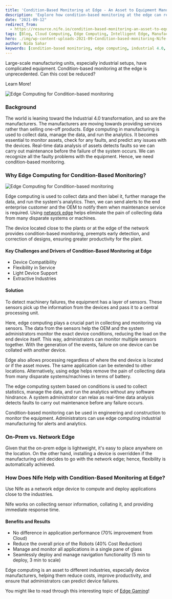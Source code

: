 ```yaml
---
title: 'Condition-Based Monitoring at Edge - An Asset to Equipment Manufacturers'
description: 'Explore how condition-based monitoring at the edge can revolutionize industrial manufacturing by reducing costs and enhancing productivity through real-time data analysis and edge computing.'
date: "2021-09-12"
redirect_from: 
  - https://resource.nife.io/condition-based-monitoring-an-asset-to-equipment-manufacturers/
tags: [Blog, Cloud Computing, Edge Computing, Intelligent Edge, Manufacturing, Real Time Monitoring]
hero: ./img/wp-content-uploads-2021-09-Condition-based-monitoring-Nife-300x203.jpg
author: Nida Sahar
keywords: [condition-based monitoring, edge computing, industrial 4.0, real-time data analysis, manufacturing]
---
```


Large-scale manufacturing units, especially industrial setups, have complicated equipment. Condition-based monitoring at the edge is unprecedented. Can this cost be reduced?

Learn More!

![Edge Computing for Condition-based monitoring](https://raw.githubusercontent.com/nifetency/nife-blog-content/main/blog/img/Condition-based-monitoring-Nife.jpg)
<br/>



### Background

The world is leaning toward the Industrial 4.0 transformation, and so are the manufacturers. The manufacturers are moving towards providing services rather than selling one-off products. Edge computing in manufacturing is used to collect data, manage the data, and run the analytics. It becomes essential to monitor assets, check for any faults, and predict any issues with the devices. Real-time data analysis of assets detects faults so we can carry out maintenance before the failure of the system occurs. We can recognize all the faulty problems with the equipment. Hence, we need condition-based monitoring.

### Why Edge Computing for Condition-Based Monitoring?

![Edge Computing for Condition-based monitoring](https://raw.githubusercontent.com/nifetency/nife-blog-content/main/blog/img/Edge-Computing-for-Condition-based-monitoring-768x509.jpg)
<br/>



Edge computing is used to collect data and then label it, further manage the data, and run the system's analytics. Then, we can send alerts to the end enterprise customer and the OEM to notify them when maintenance service is required. Using [network edge](/blog/interconnection-oriented-architecture-edge-network/) helps eliminate the pain of collecting data from many disparate systems or machines.

The device located close to the plants or at the edge of the network provides condition-based monitoring, preempts early detection, and correction of designs, ensuring greater productivity for the plant.

#### Key Challenges and Drivers of Condition-Based Monitoring at Edge

- Device Compatibility
- Flexibility in Service
- Light Device Support
- Extractive Industries

#### Solution

To detect machinery failures, the equipment has a layer of sensors. These sensors pick up the information from the devices and pass it to a central processing unit.

Here, edge computing plays a crucial part in collecting and monitoring via sensors. The data from the sensors help the OEM and the system administrators monitor the exact device conditions, reducing the load on the end device itself. This way, administrators can monitor multiple sensors together. With the generation of the events, failure on one device can be collated with another device.

Edge also allows processing regardless of where the end device is located or if the asset moves. The same application can be extended to other locations. Alternatively, using edge helps remove the pain of collecting data from many disparate systems/machines in terms of battery.

The edge computing system based on conditions is used to collect statistics, manage the data, and run the analytics without any software hindrance. A system administrator can relax as real-time data analysis detects faults to carry out maintenance before any failure occurs.

Condition-based monitoring can be used in engineering and construction to monitor the equipment. Administrators can use edge computing industrial manufacturing for alerts and analytics.

### On-Prem vs. Network Edge

Given that the on-prem edge is lightweight, it's easy to place anywhere on the location. On the other hand, installing a device is overridden if the manufacturing unit decides to go with the network edge; hence, flexibility is automatically achieved.

### How Does Nife Help with Condition-Based Monitoring at Edge?

Use Nife as a network edge device to compute and deploy applications close to the industries.

Nife works on collecting sensor information, collating it, and providing immediate response time.

#### Benefits and Results

- No difference in application performance (70% improvement from Cloud)
- Reduce the overall price of the Robots (40% Cost Reduction)
- Manage and monitor all applications in a single pane of glass
- Seamlessly deploy and manage navigation functionality (5 min to deploy, 3 min to scale)

Edge computing is an asset to different industries, especially device manufacturers, helping them reduce costs, improve productivity, and ensure that administrators can predict device failures.

You might like to read through this interesting topic of [Edge Gaming](/blog/edge-gaming-the-future-amazon-cloud-server/)!
